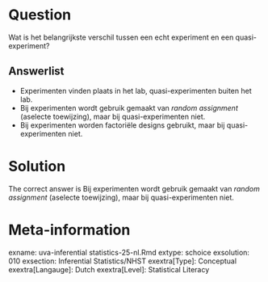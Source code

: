 Question
========

Wat is het belangrijkste verschil tussen een echt experiment en een quasi-experiment?

Answerlist
----------
* Experimenten vinden plaats in het lab, quasi-experimenten buiten het lab.
* Bij experimenten wordt gebruik gemaakt van *random assignment* (aselecte toewijzing), maar bij quasi-experimenten niet.
* Bij experimenten worden factoriële designs gebruikt, maar bij quasi-experimenten niet.

Solution
========

The correct answer is  Bij experimenten wordt gebruik gemaakt van *random assignment* (aselecte toewijzing), maar bij quasi-experimenten niet.

Meta-information
================
exname: uva-inferential statistics-25-nl.Rmd
extype: schoice
exsolution: 010
exsection: Inferential Statistics/NHST
exextra[Type]: Conceptual
exextra[Langauge]: Dutch
exextra[Level]: Statistical Literacy
